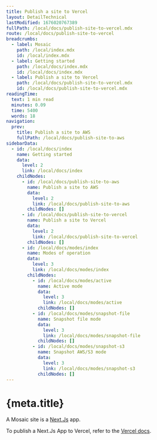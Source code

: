 ```yaml
---
title: Publish a site to Vercel
layout: DetailTechnical
lastModified: 1676020767389
fullPath: /local/docs/publish-site-to-vercel.mdx
route: /local/docs/publish-site-to-vercel
breadcrumbs:
  - label: Mosaic
    path: /local/index.mdx
    id: /local/index.mdx
  - label: Getting started
    path: /local/docs/index.mdx
    id: /local/docs/index.mdx
  - label: Publish a site to Vercel
    path: /local/docs/publish-site-to-vercel.mdx
    id: /local/docs/publish-site-to-vercel.mdx
readingTime:
  text: 1 min read
  minutes: 0.09
  time: 5400
  words: 18
navigation:
  prev:
    title: Publish a site to AWS
    fullPath: /local/docs/publish-site-to-aws
sidebarData:
  - id: /local/docs/index
    name: Getting started
    data:
      level: 2
      link: /local/docs/index
    childNodes:
      - id: /local/docs/publish-site-to-aws
        name: Publish a site to AWS
        data:
          level: 2
          link: /local/docs/publish-site-to-aws
        childNodes: []
      - id: /local/docs/publish-site-to-vercel
        name: Publish a site to Vercel
        data:
          level: 2
          link: /local/docs/publish-site-to-vercel
        childNodes: []
      - id: /local/docs/modes/index
        name: Modes of operation
        data:
          level: 3
          link: /local/docs/modes/index
        childNodes:
          - id: /local/docs/modes/active
            name: Active mode
            data:
              level: 3
              link: /local/docs/modes/active
            childNodes: []
          - id: /local/docs/modes/snapshot-file
            name: Snapshot file mode
            data:
              level: 3
              link: /local/docs/modes/snapshot-file
            childNodes: []
          - id: /local/docs/modes/snapshot-s3
            name: Snapshot AWS/S3 mode
            data:
              level: 3
              link: /local/docs/modes/snapshot-s3
            childNodes: []
---
```


# {meta.title}

A Mosaic site is a [Next.Js](https://nextjs.org/) app.

To publish a Next.Js App to Vercel, refer to the [Vercel docs](https://nextjs.org/learn/basics/deploying-nextjs-app/deploy).
